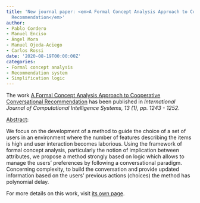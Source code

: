 ```yaml
---
title: 'New journal paper: <em>A Formal Concept Analysis Approach to Cooperative Conversational
  Recommendation</em>'
author:
- Pablo Cordero
- Manuel Enciso
- Ángel Mora
- Manuel Ojeda-Aciego
- Carlos Rossi
date: '2020-08-19T00:00:00Z'
categories:
- Formal concept analysis
- Recommendation system
- Simplification logic
---
```


The work <u>A Formal Concept Analysis Approach to Cooperative Conversational Recommendation</u> has been published in <em><em>International Journal of Computational Intelligence Systems</em>, 13 (1), pp. 1243 - 1252</em>.

<u>Abstract</u>:


We focus on the development of a method to guide the choice of a set of users in an environment where the number of features describing the items is high and user interaction becomes laborious. Using the framework of formal concept analysis, particularly the notion of implication between attributes, we propose a method strongly based on logic which allows to manage the users' preferences by following a conversational paradigm. Concerning complexity, to build the conversation and provide updated information based on the users' previous actions (choices) the method has polynomial delay.



For more details on this work, visit <a href='/publications/journals/2020-ijcis'>its own page</a>.
